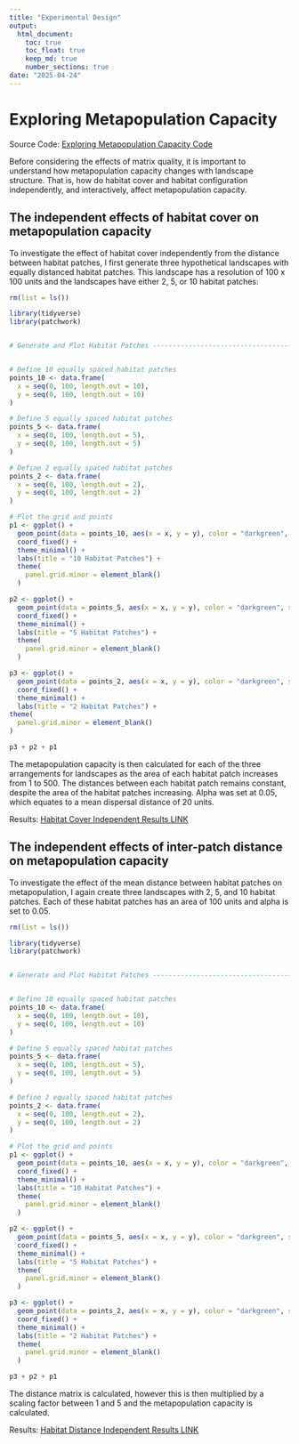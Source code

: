 ```yaml
---
title: "Experimental Design"
output: 
  html_document: 
    toc: true
    toc_float: true
    keep_md: true
    number_sections: true
date: "2025-04-24"
---
```


# Exploring Metapopulation Capacity
Source Code: [Exploring Metapopulation Capacity Code](https://github.com/benjhodgson/metapop_capacity_matrix/blob/main/Source%20Code/Source_Code_Index.md#Exploring-Metapopulation-Capacity)

Before considering the effects of matrix quality, it is important to understand how metapopulation capacity changes with landscape structure. That is, how do habitat cover and habitat configuration independently, and interactively, affect metapopulation capacity.

## The independent effects of habitat cover on metapopulation capacity

To investigate the effect of habitat cover independently from the distance between habitat patches, I first generate three hypothetical landscapes with equally distanced habitat patches. This landscape has a resolution of 100 x 100 units and the landscapes have either 2, 5, or 10 habitat patches:

```r


rm(list = ls())

library(tidyverse)
library(patchwork)


# Generate and Plot Habitat Patches ---------------------------------------


# Define 10 equally spaced habitat patches
points_10 <- data.frame(
  x = seq(0, 100, length.out = 10),
  y = seq(0, 100, length.out = 10)
)

# Define 5 equally spaced habitat patches
points_5 <- data.frame(
  x = seq(0, 100, length.out = 5),
  y = seq(0, 100, length.out = 5)
)

# Define 2 equally spaced habitat patches
points_2 <- data.frame(
  x = seq(0, 100, length.out = 2),
  y = seq(0, 100, length.out = 2)
)

# Plot the grid and points
p1 <- ggplot() +
  geom_point(data = points_10, aes(x = x, y = y), color = "darkgreen", size = 5) +
  coord_fixed() +
  theme_minimal() +
  labs(title = "10 Habitat Patches") +
  theme(
    panel.grid.minor = element_blank()
  )

p2 <- ggplot() +
  geom_point(data = points_5, aes(x = x, y = y), color = "darkgreen", size = 5) +
  coord_fixed() +
  theme_minimal() +
  labs(title = "5 Habitat Patches") +
  theme(
    panel.grid.minor = element_blank()
  )

p3 <- ggplot() +
  geom_point(data = points_2, aes(x = x, y = y), color = "darkgreen", size = 5) +
  coord_fixed() +
  theme_minimal() +
  labs(title = "2 Habitat Patches") +
theme(
  panel.grid.minor = element_blank()
)

p3 + p2 + p1


```

The metapopulation capacity is then calculated for each of the three arrangements for landscapes as the area of each habitat patch increases from 1 to 500. The distances between each habitat patch remains constant, despite the area of the habitat patches increasing. Alpha was set at 0.05, which equates to a mean dispersal distance of 20 units.

Results: [Habitat Cover Independent Results LINK]()


## The independent effects of inter-patch distance on metapopulation capacity 

To investigate the effect of the mean distance between habitat patches on metapopulation, I again create three landscapes with 2, 5, and 10 habitat patches. Each of these habitat patches has an area of 100 units and alpha is set to 0.05.

```r


rm(list = ls())

library(tidyverse)
library(patchwork)


# Generate and Plot Habitat Patches ---------------------------------------


# Define 10 equally spaced habitat patches
points_10 <- data.frame(
  x = seq(0, 100, length.out = 10),
  y = seq(0, 100, length.out = 10)
)

# Define 5 equally spaced habitat patches
points_5 <- data.frame(
  x = seq(0, 100, length.out = 5),
  y = seq(0, 100, length.out = 5)
)

# Define 2 equally spaced habitat patches
points_2 <- data.frame(
  x = seq(0, 100, length.out = 2),
  y = seq(0, 100, length.out = 2)
)

# Plot the grid and points
p1 <- ggplot() +
  geom_point(data = points_10, aes(x = x, y = y), color = "darkgreen", size = 5) +
  coord_fixed() +
  theme_minimal() +
  labs(title = "10 Habitat Patches") +
  theme(
    panel.grid.minor = element_blank()
  )

p2 <- ggplot() +
  geom_point(data = points_5, aes(x = x, y = y), color = "darkgreen", size = 5) +
  coord_fixed() +
  theme_minimal() +
  labs(title = "5 Habitat Patches") +
  theme(
    panel.grid.minor = element_blank()
  )

p3 <- ggplot() +
  geom_point(data = points_2, aes(x = x, y = y), color = "darkgreen", size = 5) +
  coord_fixed() +
  theme_minimal() +
  labs(title = "2 Habitat Patches") +
  theme(
    panel.grid.minor = element_blank()
  )

p3 + p2 + p1

```

The distance matrix is calculated, however this is then multiplied by a scaling factor between 1 and 5 and the metapopulation capacity is calculated.

Results: [Habitat Distance Independent Results LINK]()